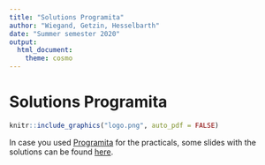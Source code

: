 ```yaml
---
title: "Solutions Programita"
author: "Wiegand, Getzin, Hesselbarth"
date: "Summer semester 2020"
output: 
  html_document:
    theme: cosmo
---
```


# Solutions Programita

```r
knitr::include_graphics("logo.png", auto_pdf = FALSE)
```

In case you used [Programita](http://programita.org) for the practicals, some slides with the solutions can be found [here](Slides_Practicals.zip).

